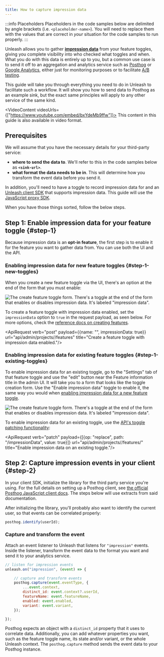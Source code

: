 ```yaml
---
title: How to capture impression data
---
```


:::info Placeholders
Placeholders in the code samples below are delimited by angle brackets (i.e. `<placeholder-name>`). You will need to replace them with the values that are correct in _your_ situation for the code samples to run properly.
:::

Unleash allows you to gather [**impression data**](../advanced/impression-data.md) from your feature toggles, giving you complete visibility into who checked what toggles and when. What you do with this data is entirely up to you, but a common use case is to send it off to an aggregation and analytics service such as [Posthog](https://posthog.com/) or [Google Analytics](https://analytics.google.com/), either just for monitoring purposes or to facilitate [A/B testing](../topics/a-b-testing.md).

This guide will take you through everything you need to do in Unleash to facilitate such a workflow. It will show you how to send data to Posthog as an example sink, but the exact same principles will apply to any other service of the same kind.

<VideoContent videoUrls={["https://www.youtube.com/embed/bxYdeMb9ffw"]}>
This content in this guide is also available in video format.
</VideoContent>

## Prerequisites

We will assume that you have the necessary details for your third-party service:

- **where to send the data to**. We'll refer to this in the code samples below as **`<sink-url>`**.
- **what format the data needs to be in**. This will determine how you transform the event data before you send it.

In addition, you'll need to have a toggle to record impression data for and an [Unleash client SDK](../sdks/index.md) that supports impression data. This guide will use the [JavaScript proxy SDK](../sdks/proxy-javascript.md).

When you have those things sorted, follow the below steps.

## Step 1: Enable impression data for your feature toggle {#step-1}

Because impression data is an **opt-in feature**, the first step is to enable it for the feature you want to gather data from. You can use both the UI and the API.

### Enabling impression data for new feature toggles {#step-1-new-toggles}

When you create a new feature toggle via the UI, there's an option at the end of the form that you must enable:

![The create feature toggle form. There's a toggle at the end of the form that enables or disables impression data. It's labeled "impression data".](/img/enable-impression-data.png)

To create a feature toggle with impression data enabled, set the `impressionData` option to `true` in the request payload, as seen below. For more options, check the [reference docs on creating features](../api/admin/feature-toggles-api-v2.md#create-toggle).

<ApiRequest verb="post" payload={{name: "<feature-toggle-name>", impressionData: true}} url="api/admin/projects/<project-id>/features" title="Create a feature toggle with impression data enabled."/>

### Enabling impression data for existing feature toggles {#step-1-existing-toggles}

To enable impression data for an existing toggle, go to the "Settings" tab of that feature toggle and use the "edit" button near the Feature information title in the admin UI. It will take you to a form that looks like the toggle creation form. Use the "Enable impression data" toggle to enable it, the same way you would when [enabling impression data for a new feature toggle](#step-1-new-toggles).

![The create feature toggle form. There's a toggle at the end of the form that enables or disables impression data. It's labeled "impression data".](/img/enable-impression-data-existing-toggle.png)

To enable impression data for an existing toggle, use the [API's toggle patching functionality](../api/admin/feature-toggles-api-v2.md#patch-toggle):

<ApiRequest verb="patch" payload={[{op: "replace", path: "/impressionData", value: true}]} url="api/admin/projects/<project-id>/features/<feature-toggle-name>" title="Enable impression data on an existing toggle."/>


## Step 2: Capture impression events in your client {#step-2}

In your client SDK, initialize the library for the third party service you're using.
For the full details on setting up a Posthog client, see [the official Posthog JavaScript client docs](https://posthog.com/docs/integrate/client/js).
The steps below will use extracts from said documentation.

After initializing the library, you'll probably also want to identify the current user, so that events can be correlated properly:

``` js title="Identify the user."
posthog.identify(userId);
```

### Capture and transform the event

Attach an event listener to Unleash that listens for `"impression"` events. Inside the listener, transform the event data to the format you want and send it to your analytics service.

``` js title="Capture, transform, and send impression data."
// listen for impression events
unleash.on("impression", (event) => {

    // capture and transform events
    posthog.capture(event.eventType, {
        ...event.context,
        distinct_id: event.context?.userId,
        featureName: event.featureName,
        enabled: event.enabled,
        variant: event.variant,
    });

});
```

Posthog expects an object with a `distinct_id` property that it uses to correlate data.
Additionally, you can add whatever properties you want, such as the feature toggle name, its state and/or variant, or the whole Unleash context.
The `posthog.capture` method sends the event data to your Posthog instance.
